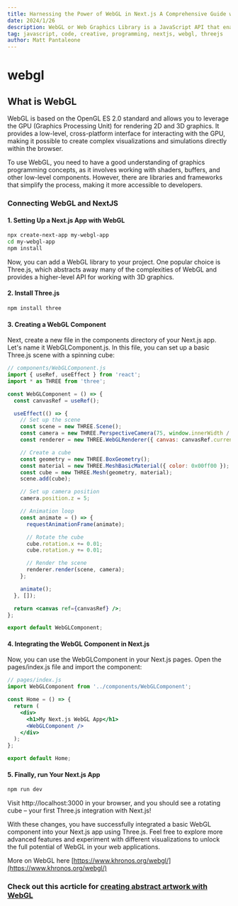 ```yaml
---
title: Harnessing the Power of WebGL in Next.js A Comprehensive Guide with Code Examples
date: 2024/1/26
description: WebGL or Web Graphics Library is a JavaScript API that enables high-performance 3D graphics rendering in web browsers. It can help create visually stunning and interactive web applications
tag: javascript, code, creative, programming, nextjs, webgl, threejs
author: Matt Pantaleone
---
```


# webgl

## What is WebGL

WebGL is based on the OpenGL ES 2.0 standard and allows you to leverage the GPU (Graphics Processing Unit) for rendering 2D and 3D graphics. It provides a low-level, cross-platform interface for interacting with the GPU, making it possible to create complex visualizations and simulations directly within the browser.

To use WebGL, you need to have a good understanding of graphics programming concepts, as it involves working with shaders, buffers, and other low-level components. However, there are libraries and frameworks that simplify the process, making it more accessible to developers.

### Connecting WebGL and NextJS

#### 1. Setting Up a Next.js App with WebGL

```bash filename="Bash"
npx create-next-app my-webgl-app
cd my-webgl-app
npm install
```

Now, you can add a WebGL library to your project. One popular choice is Three.js, which abstracts away many of the complexities of WebGL and provides a higher-level API for working with 3D graphics.

#### 2. Install Three.js

```bash filename="Bash"
npm install three
```

#### 3. Creating a WebGL Component

Next, create a new file in the components directory of your Next.js app. Let's name it WebGLComponent.js. In this file, you can set up a basic Three.js scene with a spinning cube:

```jsx filename="JavaScript"
// components/WebGLComponent.js
import { useRef, useEffect } from 'react';
import * as THREE from 'three';

const WebGLComponent = () => {
  const canvasRef = useRef();

  useEffect(() => {
    // Set up the scene
    const scene = new THREE.Scene();
    const camera = new THREE.PerspectiveCamera(75, window.innerWidth / window.innerHeight, 0.1, 1000);
    const renderer = new THREE.WebGLRenderer({ canvas: canvasRef.current });

    // Create a cube
    const geometry = new THREE.BoxGeometry();
    const material = new THREE.MeshBasicMaterial({ color: 0x00ff00 });
    const cube = new THREE.Mesh(geometry, material);
    scene.add(cube);

    // Set up camera position
    camera.position.z = 5;

    // Animation loop
    const animate = () => {
      requestAnimationFrame(animate);

      // Rotate the cube
      cube.rotation.x += 0.01;
      cube.rotation.y += 0.01;

      // Render the scene
      renderer.render(scene, camera);
    };

    animate();
  }, []);

  return <canvas ref={canvasRef} />;
};

export default WebGLComponent;
```

#### 4. Integrating the WebGL Component in Next.js

Now, you can use the WebGLComponent in your Next.js pages. Open the pages/index.js file and import the component:

```jsx filename="JavaScript"
// pages/index.js
import WebGLComponent from '../components/WebGLComponent';

const Home = () => {
  return (
    <div>
      <h1>My Next.js WebGL App</h1>
      <WebGLComponent />
    </div>
  );
};

export default Home;
```

#### 5. Finally, run Your Next.js App

```bash filename="Bash"
npm run dev
```

Visit http://localhost:3000 in your browser, and you should see a rotating cube – your first Three.js integration with Next.js!

With these changes, you have successfully integrated a basic WebGL component into your Next.js app using Three.js. Feel free to explore more advanced features and experiment with different visualizations to unlock the full potential of WebGL in your web applications.

More on WebGL here [https://www.khronos.org/webgl/](https://www.khronos.org/webgl/)

### Check out this acrticle for [creating abstract artwork with WebGL](https://pantaleone-net-blog.vercel.app/posts/webgl-abstractart)